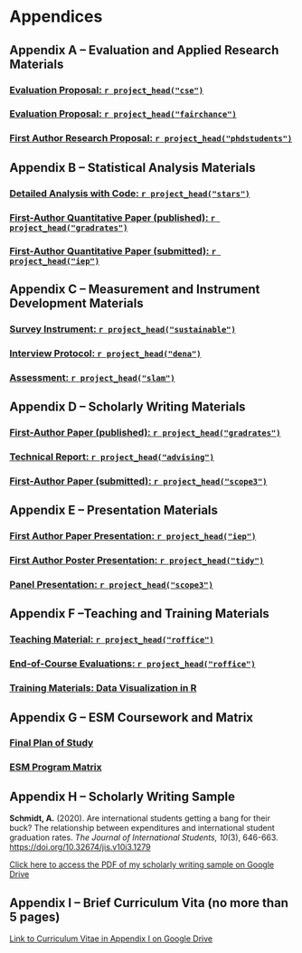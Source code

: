 # Appendices

## Appendix A – Evaluation and Applied Research Materials

### [Evaluation Proposal: `r project_head("cse")`](https://drive.google.com/file/d/1PY7MQI44gSy9dnfB0gKz4tuHCTp4ApxS/view?usp=sharing)

<!-- ```{r echo=FALSE, results='asis'} -->
<!-- newpage(13) -->
<!-- ``` -->

### [Evaluation Proposal: `r project_head("fairchance")`](https://drive.google.com/file/d/1l0DQb3vqV87Gukmxta9M9tG37GfbkESf/view?usp=sharing)


<!--  ```{r echo=FALSE, results='asis'} -->
<!--  newpage(48) -->
<!--  ``` -->

### [First Author Research Proposal: `r project_head("phdstudents")`](https://drive.google.com/file/d/1NFmD_RAIHE0ndhtLfjGP8dnce94HBZCO/view?usp=sharing)

<!-- ```{r echo=FALSE, results='asis'} -->
<!-- newpage(29) -->
<!-- ``` -->


## Appendix B – Statistical Analysis Materials

### [Detailed Analysis with Code: `r project_head("stars")`](https://drive.google.com/file/d/1pudKUHr2NifTETcYhB6P4xO6pH5gZPAu/view?usp=sharing)


<!-- ```{r echo=FALSE, results='asis'} -->
<!-- newpage(27) -->
<!-- ``` -->

### [First-Author Quantitative Paper (published): `r project_head("gradrates")`](https://drive.google.com/file/d/1YvRgqdRBKkphai9J6iELDzpYmfQlTbbb/view?usp=sharing)

<!-- ```{r echo=FALSE, results='asis'} -->
<!-- newpage(18) -->
<!-- ``` -->

### [First-Author Quantitative Paper (submitted): `r project_head("iep")`](https://drive.google.com/file/d/1kMfTejCqjfdoJlSCiDX8tNoHPaimrkrP/view?usp=sharing)


<!-- ```{r echo=FALSE, results='asis'} -->
<!-- newpage(36) -->
<!-- ``` -->


## Appendix C – Measurement and Instrument Development Materials

### [Survey Instrument: `r project_head("sustainable")`](https://drive.google.com/file/d/1ogXJLEvtxLhulF43UTEW-HG_W-9xyjuc/view?usp=sharing)


### [Interview Protocol: `r project_head("dena")`](https://drive.google.com/file/d/1fLIQ0j286_w_BKXgR-72LWojv1_MpRnP/view?usp=sharing)

<!-- ```{r echo=FALSE, results='asis'} -->
<!--  newpage(4) -->
<!-- ``` -->


### [Assessment: `r project_head("slam")`](https://drive.google.com/file/d/1dSqzienXFhghBZrkkUZzzlvctpFG0-E_/view?usp=sharing)

<!-- ```{r echo=FALSE, results='asis'} -->
<!-- newpage(31) -->
<!-- ``` -->


## Appendix D – Scholarly Writing Materials

### [First-Author Paper (published): `r project_head("gradrates")`](https://drive.google.com/file/d/1b7stdOscVnYz0Wm0xZwGheC2gpmaPTly/view?usp=sharing)

<!-- ```{r echo=FALSE, results='asis'} -->
<!-- newpage(18) -->
<!-- ``` -->


### [Technical Report: `r project_head("advising")`](https://drive.google.com/file/d/1CViycBnroU8at2IbfRBjh6sFWLP7MH0r/view?usp=sharing)

<!-- ```{r echo=FALSE, results='asis'} -->
<!-- newpage(34) -->
<!-- ``` -->

### [First-Author Paper (submitted): `r project_head("scope3")`](https://drive.google.com/file/d/1wVHWCv70lmPHgvU6YqzrA2kXzu-_kjhe/view?usp=sharing)

<!-- ```{r echo=FALSE, results='asis'} -->
<!-- newpage(47) -->
<!-- ``` -->


## Appendix E – Presentation Materials

### [First Author Paper Presentation: `r project_head("iep")`](https://drive.google.com/file/d/1z0FuhcNmtdiEvn7jkPjpwfo12oprFaO6/view?usp=sharing)

<!-- ```{r echo=FALSE, results='asis'} -->
<!-- newpage(1) -->
<!-- ``` -->

### [First Author Poster Presentation: `r project_head("tidy")`](https://drive.google.com/file/d/1YolWVaplCzojN_S1qeEgbgIT3Y20W4Qx/view?usp=sharing)

<!-- ```{r echo=FALSE, results='asis'} -->
<!-- newpage(1) -->
<!-- ``` -->

### [Panel Presentation: `r project_head("scope3")`](https://drive.google.com/file/d/1iDIHeLxOi6vQYCb2-iu8DR8FlXcShfAa/view?usp=sharing)

<!-- ```{r echo=FALSE, results='asis'} -->
<!-- newpage(6) -->
<!-- ``` -->


## Appendix F –Teaching and Training Materials

### [Teaching Material: `r project_head("roffice")`](https://drive.google.com/file/d/1aVtZsuhUUHYVYmJET9Jp_tEUbO9epz27/view?usp=sharing)

<!-- ```{r echo=FALSE, results='asis'} -->
<!-- newpage(24) -->
<!-- ``` -->

### [End-of-Course Evaluations: `r project_head("roffice")`](https://drive.google.com/file/d/1jjHex_OnxVpWjzjZpXquyyn0V84f9vzY/view?usp=sharing)

<!-- ```{r echo=FALSE, results='asis'} -->
<!-- newpage(2) -->
<!-- ``` -->


### [Training Materials: Data Visualization in R](https://drive.google.com/file/d/1f2vUg4ciLFmSGfj3TKnkKNyoa2iBu9lD/view?usp=sharing)

<!-- ```{r echo=FALSE, results='asis'} -->
<!-- newpage(7) -->
<!-- ``` -->


## Appendix G – ESM Coursework and Matrix

### [Final Plan of Study](https://drive.google.com/file/d/1dQffaRe3ot5yjEVe46Wq2ZRP3SLkwX74/view?usp=sharing)

### [ESM Program Matrix](https://drive.google.com/file/d/1b6dCK3ATfQ4Ns2Ng2ml4qCd9ENdzu3sz/view?usp=sharing)


<!-- ```{r echo=FALSE, results='asis'} -->
<!-- newpage(2) -->
<!-- ``` -->



## Appendix H – Scholarly Writing Sample

:::{custom-style="citation"}
**Schmidt, A.** (2020). Are international students getting a bang for their buck? The relationship between expenditures and international student graduation rates. *The Journal of International Students, 10*(3), 646-663. <https://doi.org/10.32674/jis.v10i3.1279>
:::

[Click here to access the PDF of my scholarly writing sample on Google Drive](https://drive.google.com/file/d/1MiVkyzl4HsQpJBMsdIUJzrOYa8UuD4ma/view?usp=sharing)

## Appendix I – Brief Curriculum Vita (no more than 5 pages)

[Link to Curriculum Vitae in Appendix I on Google Drive](https://drive.google.com/file/d/1Z5nrVg9D-nSeenIvl-8scrD_UoqDvBrT/view?usp=sharing)

